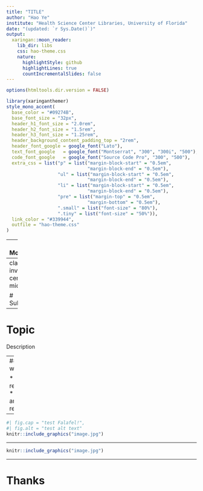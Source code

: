 ```yaml
---
title: "TITLE"
author: "Hao Ye"
institute: "Health Science Center Libraries, University of Florida"
date: "(updated: `r Sys.Date()`)"
output:
  xaringan::moon_reader:
    lib_dir: libs
    css: hao-theme.css
    nature:
      highlightStyle: github
      highlightLines: true
      countIncrementalSlides: false
---
```

```r
options(htmltools.dir.version = FALSE)
```

```r
library(xaringanthemer)
style_mono_accent(
  base_color = "#09274B",
  base_font_size = "32px", 
  header_h1_font_size = "2.0rem",
  header_h2_font_size = "1.5rem",
  header_h3_font_size = "1.25rem", 
  header_background_content_padding_top = "2rem", 
  header_font_google = google_font("Lato"),
  text_font_google   = google_font("Montserrat", "300", "300i", "500"),
  code_font_google   = google_font("Source Code Pro", "300", "500"), 
  extra_css = list("p" = list("margin-block-start" = "0.5em", 
                              "margin-block-end" = "0.5em"), 
                   "ul" = list("margin-block-start" = "0.5em", 
                              "margin-block-end" = "0.5em"), 
                   "li" = list("margin-block-start" = "0.5em", 
                              "margin-block-end" = "0.5em"), 
                   "pre" = list("margin-top" = "0.5em", 
                              "margin-bottom" = "0.5em"), 
                   ".small" = list("font-size" = "80%"), 
                   ".tiny" = list("font-size" = "50%")), 
  link_color = "#339944", 
  outfile = "hao-theme.css"
)
```

---
# Motivations

---
class: inverse, center, middle

# Subheading

---
# Topic

Description

--
## So what?

* reason!
* another reason!

---


```r
#| fig.cap = "test Falafel!", 
#| fig.alt = "test alt text"
knitr::include_graphics("image.jpg")
```

---

```r
knitr::include_graphics("image.jpg")
```

---
# Thanks

